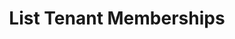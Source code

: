 ---
openapi: firework-v2-openapi get /firework/v2/tenants/{tenant_id}/users
title: List Tenant Memberships
---